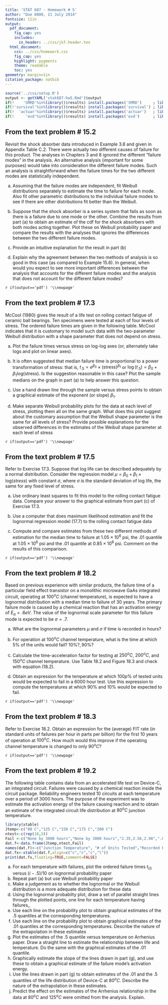 ```yaml
---
title: 'STAT 687 - Homework # 5'
author: "Due 0800, 21 July 2014"
fontsize: 11in
output:
  pdf_document:
    fig_cap: yes
    includes:
      in_header: ../css/jkf.header.tex
  html_document:
    css: ../css/homework.css
    fig_cap: yes
    highlight: pygments
    theme: readable
    toc: yes
geometry: margin=1in
citation_package: natbib
---
```


```r
source('../css/setup.R')
output <- getYAML('stat687-hw5.Rmd')$output
if(!    'SMRD'%in%library()$results) install.packages('SMRD')     ; library(SMRD)
if(!'survival'%in%library()$results) install.packages('survival') ; library(survival)
if(!  'actuar'%in%library()$results) install.packages('actuar')   ; library(actuar)
if(!     'evd'%in%library()$results) install.packages('evd')      ; library(evd)
```

## From the text problem # 15.2

Revisit the shock absorber data introduced in Example 3.8 and given in Appendix Table C.2.  There were actually two different causes of failure for this product.  The analyses in Chapters 3 and 8 ignored the different "failure modes" in the analysis.  An alternative analysis (important for some purposes) would take into consideration the different failure modes.  Such an analysis is straightforward when the failure times for the two different modes are statistically independent.

(a) Assuming that the failure modes are independent, fit Weibull distributions separately to estimate the time to failure for each mode.  Also fit other parametric distributions to the individual failure modes to see if there are other distributions fit better than the Weibull.

(b) Suppose that the shock absorber is a series system that fails as soon as there is a failure due to one mode or the other.  Combine the results from part (a) to obtain an estimate of the cdf for the shock absorbers with both modes acting together.  Plot these on Weibull probability paper and compare the results with the analyses that ignores the differences between the two different failure modes.

(c) Provide an intuitive explanation for the result in part (b)

(d) Explain why the agreement between the two methods of analysis is so good in this case (as compared to Example 15.6). In general, when would you expect to see more important differences between the analysis that accounts for the different failure modes and the analysis that does not account for the different failure modes?

`r if(output=='pdf') '\\newpage'`

## From the text problem # 17.3

McCool (1980) gives the result of a life test on rolling contact fatigue of ceramic ball bearings.  Ten specimens were tested at each of four levels of stress.  The ordered failure times are given in the following table.  McCool indicates that it is customary to model such data with the two-parameter Weibull distribution with a shape parameter that does not depend on stress.

(a) Plot the failure times versus stress on log-log axes (or, alternately take logs and plot on linear axes).

(b) It is often suggested that median failure time is proportional to a power transformation of stress: that is, $t_{.5}=e^{\beta_{0}}\times(\text{stress})^{\beta_{1}}$ or $\log(t_{.5})=\beta_{0}+\beta_{1}\text{log(stress)}.$  Is the suggestion reasonable in this case?  Plot the sample medians on the graph in part (a) to help answer this question.

(c) Use a hand drawn line through the sample versus stress points to obtain a graphical estimate of the exponent (or slope) $\beta_{1}$.

(d) Make separate Weibull probability plots for the data at each level of stress, plotting them all on the same graph.  What does this plot suggest about the customary assumption that the Weibull shape parameter is the same for all levels of stress?  Provide possible explanations for the observed differences in the estimates of the Weibull shape parameter at each level of stress

`r if(output=='pdf') '\\newpage'`

## From the text problem # 17.5

Refer to Exercise 17.3.  Suppose that log life can be described adequately by a normal distribution.  Consider the regression model $\mu=\beta_0+\beta_1\times\text{log}(stress)$ with constant $\sigma,$ where $\sigma$ is the standard deviation of log life, the same for any fixed level of stress.

(a) Use ordinary least squares to fit this model to the rolling contact fatigue data.  Compare your answer to the graphical estimate from part (c) of Exercise 17.3.

(b) Use a computer that does maximum likelihood estimation and fit the lognormal regression model (17.7) to the rolling contact fatigue data

(c) Compute and compare estimates from these two different methods of estimation for the median time to failure at $1.05\times10^{6}$ psi, the $.01$ quantile at $1.05 \times 10^{6}$ psi and the $.01$ quantile at $0.85\times10^{6}$ psi.  Comment on the results of this comparison.

`r if(output=='pdf') '\\newpage'`

## From the text problem # 18.2

Based on previous experience with similar products, the failure time of a particular field effect transistor on a monolithic microwave GaAs integrated circuit, operating at $100^{o}C$ (channel temperature), is expected to have a lognormal distribution with a median time to failure of $30$ years.  The  primary failure mode is caused by a chemical reaction that has an activation energy of $E_{a}=.6 eV.$ The value of the lognormal scale parameter for this failure mode is expected to be $\sigma=.7$.

(a) What are the lognormal parameters $\mu$ and $\sigma$ if time is recorded in hours?

(b) For operation at $100^{o}C$ channel temperature, what is the time at which $5\%$ of the units would fail? $10\%?, 90\%$?

(c) Calculate the time-acceleration factor for testing at $250^{o}C$, $200^{o}C,$ and $150^{o}C$ channel temperature.  Use Table 18.2 and Figure 18.3 and check with equation (18.2).

(d) Obtain an expression for the temperature at which $100p\%$ of tested units would be expected to fail in a $6000$ hour test.  Use this expression to compute the temperatures at which $90\%$ and $10\%$ would be expected to fail.

`r if(output=='pdf') '\\newpage'`

## From the text problem # 18.3

Refer to Exercise 18.2.  Obtain an expression for the (average) FIT rate (in standard units of failures per hour in parts per billion) for the first 10 years of operation at $100^{o}C$.  How much would this improve if the operating channel temperature is changed to only $90^{o}C?$

`r if(output=='pdf') '\\newpage'`

## From the text problem # 19.2

The following table contains data from an accelerated life test on Device-C, an integrated circuit.  Failures were caused by a chemical reaction inside the circuit package.  Reliability engineers tested 10 circuits at each temperature over a period of $3000$ hours.  The purpose of the experiment was to estimate the activation energy of the failure causing reaction and to obtain an estimate of the integrated circuit life distribution at $80^{o}C$ junction temperature.

```r
library(xtable)
Jtemp<-c("80 C","125 C","150 C","175 C","200 C")
ntest<-c(rep(10,5))
Fail <-c("None by 3000 hours","None by 3000 hours","2.35,2.56,2.98",".80,1.13,1.21,1.31,1.35,1.37,1.42,1.77,1.96",".22,.25,.28,.33,.38,.46,.46,.51,.61")
dat.f<-data.frame(Jtemp,ntest,Fail)
names(dat.f)<-c("Junction Temperature", "# of Units Tested","Recorded Failure Times in Thousands of Hours")
dat.fx<-xtable(dat.f,align=c("c","c","c","l"))
print(dat.fx,floating=TRUE,comment=FALSE)
```

(a) For each temperature with failures, plot the ordered failure times $t_{(i)}$ versus $(i-.5)/10$ on lognormal probability paper
(b) Repeat part (a) but use Weibull probability paper
(c) Make a judgement as to whether the lognormal or the Weibull distribution is a more adequate distribution for these data
(d) Using the lognormal probabilty plot, draw a set of parallel straight lines through the plotted points, one line for each temperature having failures_
(e) Use each line on the probability plot to obtain graphical estimates of the $.5$ quantiles at the corresponding temperatures.
(f) Use each line on the probability plot to obtain graphical estimates of the $.01$ quantiles at the corresponding temperatures.  Describe the nature of the extrapolation in these estimates
(g) Plot the estimates of the $.5$ quantile versus temperature on Arrhenius paper.  Draw a straight line to estimate the relationship between life and temperature.  Do the same with the graphical estimates of the $.01$ quantile.
(h) Graphically estimate the slope of the lines drawn in part (g), and use these to obtain a graphical estimate of the failure mode's activation energy.
(i) Use the lines drawn in part (g) to obtain estimates of the $.01$ and the $.5$ quantiles of the life distribution of Device-C at $80^{o}C$.  Describe the nature of the extrapolation in these estimates.
(j) Predict the effect on the estimates of the Arrhenius relationship in the data at $80^{o}C$ and $125^{o}C$ were omitted from the analysis.  Explain.
